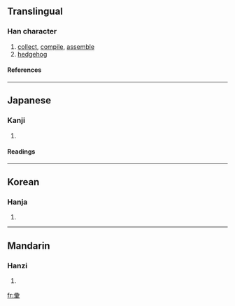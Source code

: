 {{see|彙}}

==Translingual==
===Han character===
{{Han char|rn=58|rad=彐|as=10|sn=13|four=|canj=弓一月田木 (NMBWD)}}
# [[collect]], [[compile]], [[assemble]]
# [[hedgehog]]
====References====
{{Han ref|kx=0362.211|dkj=09937|hdz=20962.040|uh=5F5A|ud=24410}}
----
==Japanese==
===Kanji===
{{ja-kanji|grade=|rs=彐10}}
# {{defn|Japanese}} 
====Readings====
{{ja-readings|on=[[い]] (i)|kun=[[はりねずみ]] (harinezumi), [[あつまる]] (atsumaru), [[たぐい]] (tagui)}}
----
==Korean==
===Hanja===
{{ko-hanja|hangeul=휘|eumhun=|rv=hwi|mr=hwi|y=hwi}}
# {{defn|Korean}}
----
==Mandarin==
===Hanzi===
{{cmn-hanzi|pin=[[huì]] ([[hui4]]), [[xiān]] ([[xian1]])|wg=hui<sup>4</sup>, hsien<sup>1</sup>}}
# {{defn|Mandarin}}

[[fr:彚]]